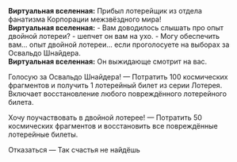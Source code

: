 {{Диалог Начало}}
:'''Виртуальная вселенная:''' Прибыл лотерейщик из отдела фанатизма Корпорации межзвёздного мира!
:'''Виртуальная вселенная:''' - Вам доводилось слышать про опыт двойной лотереи? - шепчет он вам на ухо. - Могу обеспечить вам... опыт двойной лотереи... если проголосуете на выборах за Освальдо Шнайдера.
:'''Виртуальная вселенная:''' Он выжидающе смотрит на вас.
:{{Диалог|Звезда}} Голосую за Освальдо Шнайдера! &mdash; Потратить 100 космических фрагментов и получить 1 лотерейный билет из серии Лотерея. Включает восстановление любого повреждённого лотерейного билета.
:{{Диалог|Звезда}} Хочу поучаствовать в двойной лотерее! &mdash; Потратить 50 космических фрагментов и восстановить все повреждённые лотерейные билеты.
:{{Диалог|Звезда}} Отказаться &mdash; Так счастья не найдёшь
{{Диалог Конец}}